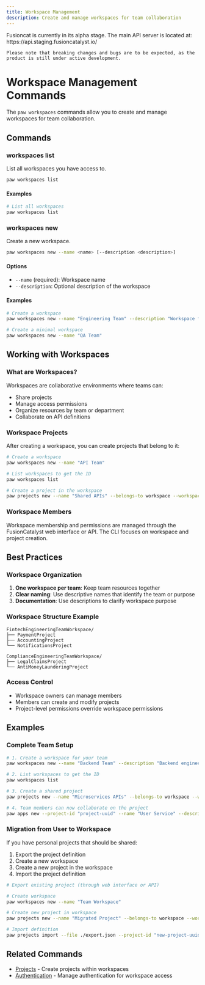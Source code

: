 ```yaml
---
title: Workspace Management
description: Create and manage workspaces for team collaboration
---
```


<Warning>
    Fusioncat is currently in its alpha stage. The main API server is located at:
    https://api.staging.fusioncatalyst.io/

    Please note that breaking changes and bugs are to be expected, as the product is still under active development.
</Warning>

# Workspace Management Commands

The `paw workspaces` commands allow you to create and manage workspaces for team collaboration.

## Commands

### workspaces list

List all workspaces you have access to.

```bash
paw workspaces list
```

#### Examples

```bash
# List all workspaces
paw workspaces list
```

### workspaces new

Create a new workspace.

```bash
paw workspaces new --name <name> [--description <description>]
```

#### Options

- `--name` (required): Workspace name
- `--description`: Optional description of the workspace

#### Examples

```bash
# Create a workspace
paw workspaces new --name "Engineering Team" --description "Workspace for the engineering team"

# Create a minimal workspace
paw workspaces new --name "QA Team"
```

## Working with Workspaces

### What are Workspaces?

Workspaces are collaborative environments where teams can:
- Share projects
- Manage access permissions
- Organize resources by team or department
- Collaborate on API definitions

### Workspace Projects

After creating a workspace, you can create projects that belong to it:

```bash
# Create a workspace
paw workspaces new --name "API Team"

# List workspaces to get the ID
paw workspaces list

# Create a project in the workspace
paw projects new --name "Shared APIs" --belongs-to workspace --workspace-id "workspace-uuid"
```

### Workspace Members

Workspace membership and permissions are managed through the FusionCatalyst web interface or API. The CLI focuses on workspace and project creation.

## Best Practices

### Workspace Organization

1. **One workspace per team**: Keep team resources together
2. **Clear naming**: Use descriptive names that identify the team or purpose
3. **Documentation**: Use descriptions to clarify workspace purpose

### Workspace Structure Example

```
FintechEngineeringTeamWorkspace/
├── PaymentProject
├── AccountingProject
└── NotificationsProject

ComplianceEngineeringTeamWorkspace/
├── LegalClaimsProject
└── AntiMoneyLaunderingProject
```

### Access Control

- Workspace owners can manage members
- Members can create and modify projects
- Project-level permissions override workspace permissions

## Examples

### Complete Team Setup

```bash
# 1. Create a workspace for your team
paw workspaces new --name "Backend Team" --description "Backend engineering workspace"

# 2. List workspaces to get the ID
paw workspaces list

# 3. Create a shared project
paw projects new --name "Microservices APIs" --belongs-to workspace --workspace-id "workspace-uuid"

# 4. Team members can now collaborate on the project
paw apps new --project-id "project-uuid" --name "User Service" --description "User management service"
```

### Migration from User to Workspace

If you have personal projects that should be shared:

1. Export the project definition
2. Create a new workspace
3. Create a new project in the workspace
4. Import the project definition

```bash
# Export existing project (through web interface or API)

# Create workspace
paw workspaces new --name "Team Workspace"

# Create new project in workspace
paw projects new --name "Migrated Project" --belongs-to workspace --workspace-id "workspace-uuid"

# Import definition
paw projects import --file ./export.json --project-id "new-project-uuid"
```

## Related Commands

- [Projects](./projects) - Create projects within workspaces
- [Authentication](./authentication) - Manage authentication for workspace access
